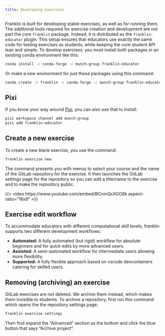 ```yaml
---
title: Developing exercises
---
```


Franklin is built for developing stable exercises, as well as for running them. The additional tools required for exercise creation and development are not part the core `franklin` package. Instead, it is distributed as the `franklin-educator` plugin. This setup ensures that educators use exactly the same code for testing exercises as students, while keeping the core student API lean and simple. To develop exercises, you must install both packages in an existing conda environment like this:

```.bash
conda install -c conda-forge -c munch-group franklin-educator
```

Or make a new environment for just these packages using this command:

```.bash
conda create -n franklin -c conda-forge -c munch-group franklin-educator
```


::: {.callout-note }  
## Pixi 

If you know your way around [Pixi](https://pixi.sh/latest/), you can also use that to install:

```.bash
pixi workspace channel add munch-group
pixi add franklin-educator
```

:::

## Create a new exercise 

To create a new blank exercise, you use the command:

```.bash
franklin exercise new
```

The command presents you with menus to select your course and the name of the GitLab repository for the exercise. It then launches the GitLab settings page for the repository so you can add a title/name to the exercise and to make the repository public.


{{< video https://www.youtube.com/embed/BCnmQsXGO8k aspect-ratio="16x9" >}}


## Exercise edit workflow

To accommodate educators with different computational skill levels, franklin supports two different development workflows:

- **Automated:** A fully automated (but rigid) workflow for absolute beginners and for quick edits by more advanced users.
- **Assisted:** A semi-automated workflow for intermediate users allowing more flexibility.
- **Supported:** A fully flexible approach based on vscode devcontainers catering for skilled users.


## Removing (archiving) an exercise 

GitLab exercises are not deleted. We archive them instead, which makes them invisible to students. To archive a repository, first run this command which opens the the repository settings page:

```.bash
franklin exercise settings
```

Then find expand the "Advanced" section as the bottom and click the blue button that says "Archive project".